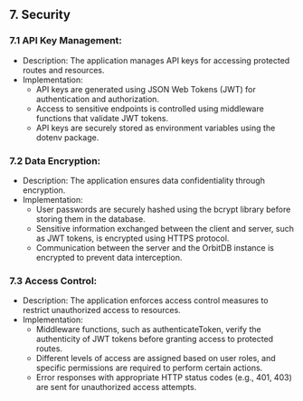 ## 7. Security
### 7.1 API Key Management:
- Description: 
    The application manages API keys for accessing protected routes and resources.
- Implementation:
     - API keys are generated using JSON Web Tokens (JWT) for authentication and authorization.
     - Access to sensitive endpoints is controlled using middleware functions that validate JWT tokens.
     - API keys are securely stored as environment variables using the dotenv package.

### 7.2 Data Encryption:
- Description: 
    The application ensures data confidentiality through encryption.
- Implementation:
    - User passwords are securely hashed using the bcrypt library before storing them in the database.
    - Sensitive information exchanged between the client and server, such as JWT tokens, is encrypted using HTTPS protocol.
    - Communication between the server and the OrbitDB instance is encrypted to prevent data interception.

### 7.3 Access Control:
- Description: 
    The application enforces access control measures to restrict unauthorized access to resources.
- Implementation:
    - Middleware functions, such as authenticateToken, verify the authenticity of JWT tokens before granting access to protected routes.
    - Different levels of access are assigned based on user roles, and specific permissions are required to perform certain actions.
    - Error responses with appropriate HTTP status codes (e.g., 401, 403) are sent for unauthorized access attempts.
